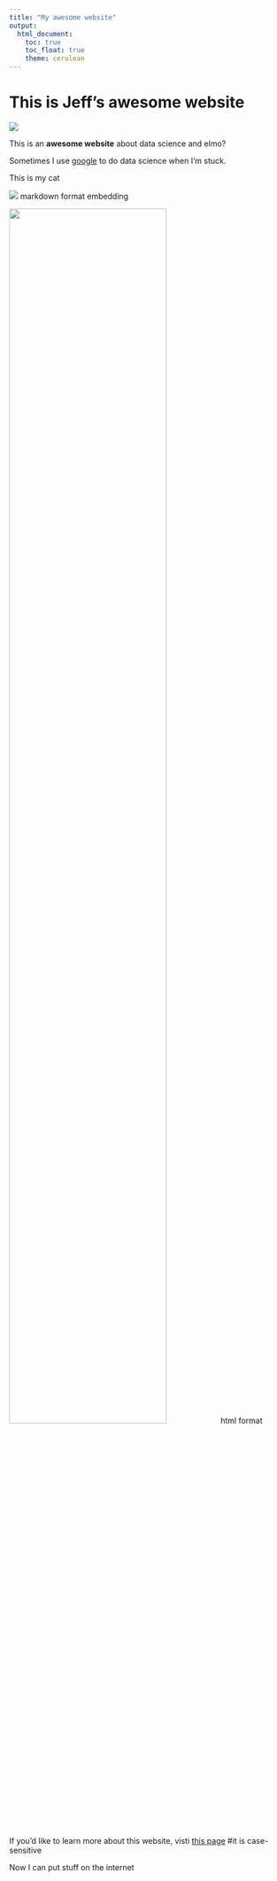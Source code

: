 ```yaml
---
title: "My awesome website"
output: 
  html_document:
    toc: true
    toc_float: true
    theme: cerulean
---
```


# This is Jeff's awesome website

![](https://media.giphy.com/media/drXGoW1iudhKw/giphy.gif)

This is an **awesome website** about data science and elmo?

Sometimes I use [google](https://www.google.com/) to do data science when I'm stuck.

This is my cat 

![](./11.png)
markdown format embedding

<img src="11.png" style="width:75%">
html format

If you'd like to learn more about this website, visti [this page](about.html) #it is case-sensitive

Now I can put stuff on the internet
